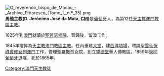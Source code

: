 [[File:O_reverendo_bispo_de_Macau_-_Archivo_Pittoresco_(Tomo_I,_n.º_35).png|thumb]]
'''馬他主教(D. Jerónimo José da Mata, [[遣使會|CM]])'''是[[葡萄牙|葡萄牙]]人，為第12任[[天主教澳門教區|天主教澳門教區]][[主教|主教]]。

1825年到[[澳門|澳門]]就讀於[[聖若瑟修院|聖若瑟修院]]，晉鐸後，留澳工作。

1845年擢昇為[[天主教澳門教區|天主教澳門教區]][[主教|主教]]。任內重建[[大堂|大堂]]，建[[西洋墳場|西洋墳場]]，聘請[[聖雲仙保祿會|聖雲仙保祿會]][[修女|修女]]到[[澳門|澳門]]工作，管理聖羅撒孤女院，創立[[望德堂|望德堂]]華人傳教區。1859年返回[[葡萄牙|葡萄牙]]退隱，死於1865年。

{{天主教澳門教區主教}}
{{MO-stub}}
[[Category:澳門天主教徒|Category:澳門天主教徒]]